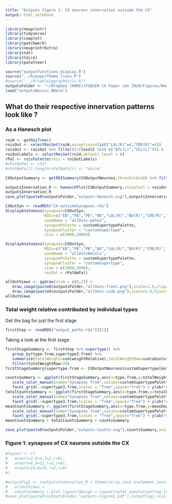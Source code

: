 ```yaml
---
title: "Outputs figure 1: CX neurons innervation outside the CX"
output: html_notebook
---
```


```r
library(neuprintr)
library(tidyverse)
library(cowplot)
library(patchwork)
library(neuprintrExtra)
library(nat)
library(Cairo)
library(paletteer)
```

```r
source("outputFunctions-display.R")
source("../R/paperTheme_linux.R")
#source("../R/table2ggraphUtils.R")
outputsFolder <- "~/Dropbox (HHMI)/FIBSEM CX Paper Jan 2020/Figures/NewOutputs/figure1-CXOutputs/"
load("outputsBasics.RData")
```


## What do their respective innervation patterns look like ?
### As a Hanesch plot
```r
roiH <- getRoiTree()
roisOut <- selectRoiSet(roiH,exceptions=list("LAL(R)"=4,"CRE(R)"=4))
roisOut <- roisOut %>% filter((!(level2 %in% c("ATL(L)","ICL(L)"))) & (!level1 %in% "CX")) 
roiOutLabels <- selectRoiSet(roiH,default_level = 0)
rPal <- roisPalette(rois = roiOutLabels)
#rPalNoPal <- rPal
#rPalNoPal[1:length(rPalNoPal)] <- "white"
```

```r
CXOutputSummary <- getROISummary(CXOutputNeurons,threshold=20) %>% filter(downstream>20)
```

```r
outputsInnervation_R <- haneschPlot(CXOutputSummary,roiSelect = roisOut,grouping = "supertype3",roiLabel = roiOutLabels,flip=T,interactive=TRUE,theme = theme_paper_grid(),showCount = T)
outputsInnervation_R
save_plot(paste0(outputsFolder,"outputs-Hanesch.svg"),outputsInnervation_R,ncol=1.3,nrow=7,base_width = 8.5,base_height = 11/15)
```
```r
CXOutSyn <- readRDS("CX-outsideSynapses.rds")
displayAnatomies(synapses=CXOutSyn,
                 ROIs=c("EB","FB","PB","NO","LAL(R)","BU(R)","CRE(R)","SMP(R)","WED(R)","SLP(R)","SIP(R)","SPS(R)","IPS(R)"),
                 saveName = "allOuts-pale2",
                 synapsePalette = customSupertypePalette,
                 synapseCluster = "customSupertype",
                 size = c(3000,3000))

displayAnatomies(synapses=CXOutSyn,
                 ROIs=c("EB","FB","PB","NO","LAL(R)","BU(R)","CRE(R)","SMP(R)","WED(R)","SLP(R)","SIP(R)","SPS(R)","IPS(R)"),
                 saveName = "allOutsNoCols",
                 synapsePalette = customSupertypePalette,
                 synapseCluster = "customSupertype",
                 size = c(3000,3000),
                 roiPal = rPalNoPal)
```

```r
allOutViews <- ggdraw(xlim = c(0,2)) + 
   draw_image(paste0(outputsFolder,"allOuts-front.png"),scale=1.6,clip="on") + 
   draw_image(paste0(outputsFolder,"allOuts-side.png"),scale=1.6,hjust=-0.9,clip="on") + theme_paper_map()
allOutViews
```


### Total weight relative contributed by individual types

Get the bag for just the first stage
```r
firstStep <- readRDS("output_paths.rds")[[1]]
```

Taking a look at the first stage.
```r
firstStageSummary <- firstStep %>% supertype() %>% 
   group_by(type.from,supertype3.from) %>% 
   summarize(totalWeight=sum(weightRelative),totalWeightRaw=sum(absoluteWeight),totalDown=sum(totalPreROIweight*n_from),meanDown=sum(totalPreROIweight)) %>% 
   filter(totalWeightRaw>20)
firstStageSummary$supertype.from <- CXOutputNeurons$customSupertype[match(firstStageSummary$type.from,CXOutputNeurons$type)]
```

```r
countsSummary <- ggplot(firstStageSummary,aes(x=type.from,y=totalWeightRaw,color=supertype.from)) + geom_point() + 
   scale_color_manual(name="Synapses from",values=customSupertypePalette) + theme_paper_grid() + 
   facet_grid(.~supertype3.from,scales = "free",space="free") + ylab("# downstream synapses") + xlab("CX type") + theme(strip.text.x=element_blank(),axis.text.x = element_text(angle=90,hjust = 1,vjust=0.5)) + scale_y_log10()
totalCountsSummary <- ggplot(firstStageSummary,aes(x=type.from,y=totalDown,color=supertype.from)) + geom_point() + 
   scale_color_manual(name="Synapses from",values=customSupertypePalette) + theme_paper_grid() + 
   facet_grid(.~supertype3.from,scales = "free",space="free") + ylab("# downstream synapses") + xlab("CX type") + theme(strip.text.x=element_blank(),axis.text.x = element_text(angle=90,hjust = 1,vjust=0.5)) + scale_y_log10()
meanCountsSummary <- ggplot(firstStageSummary,aes(x=type.from,y=meanDown,color=supertype.from)) + geom_point() + 
   scale_color_manual(name="Synapses from",values=customSupertypePalette) + theme_paper_grid() + 
   facet_grid(.~supertype3.from,scales = "free",space="free") + ylab("mean # downstream synapses") + xlab("CX type") + theme(strip.text.x=element_blank(),axis.text.x = element_text(angle=90,hjust = 1,vjust=0.5)) + scale_y_log10()
meanCountsSummary + totalCountsSummary + countsSummary

save_plot(paste0(outputsFolder,"outputs-Counts.svg"),countsSummary,ncol=1.3,nrow=3,base_width = 8.5,base_height = 11/15)
```


### Figure 1: synapses of CX neurons outside the CX
```r
#layout <- c(
#   area(t=2,b=4,l=2,r=9),
#   area(t=6,b=12,l=2,r=9),
#   area(t=14,b=15,l=2,r=9)
#)

#outputFig1 <- (outputsInnervation_R + theme(strip.text.x=element_text(angle=90)))+
#   allOutViews + 
#   countsSummary + plot_layout(design = layout)+plot_annotation(tag_levels = "A",title = "Figure 1 - Outputs: CX neurons downstream synapses outside the CX",theme=theme(title=element_text(size=12,face="bold"))) & theme(plot.tag.position = c(-0.05, 1.1))
#save_plot(paste0(outputsFolder,"outputs-Figure1.pdf"),outputFig1,ncol=1,nrow=4,base_width = 8.5,base_height = 11/4,device=cairo_pdf)
```
